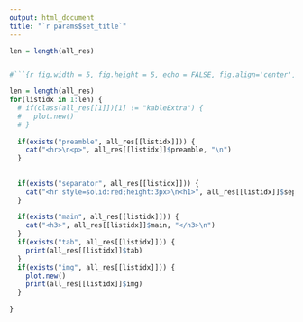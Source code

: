 ```yaml
---
output: html_document
title: "`r params$set_title`"
---
```



```r

len = length(all_res)


#```{r fig.width = 5, fig.height = 5, echo = FALSE, fig.align='center', results='asis'}

len = length(all_res)
for(listidx in 1:len) {
  # if(class(all_res[[1]])[1] != "kableExtra") {
  #   plot.new()
  # }
  
  if(exists("preamble", all_res[[listidx]])) {
    cat("<hr>\n<p>", all_res[[listidx]]$preamble, "\n")
  }
  
  
  if(exists("separator", all_res[[listidx]])) {
    cat("<hr style=solid:red;height:3px>\n<h1>", all_res[[listidx]]$separator, "</h1>\n")
  }
  
  if(exists("main", all_res[[listidx]])) {
    cat("<h3>", all_res[[listidx]]$main, "</h3>\n")
  }
  if(exists("tab", all_res[[listidx]])) {
    print(all_res[[listidx]]$tab)
  }
  if(exists("img", all_res[[listidx]])) {
    plot.new()
    print(all_res[[listidx]]$img)
  }
  
}

```


